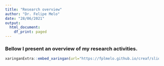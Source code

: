 ```yaml
---
title: "Research overview"
author: "Dr. Felipe Melo"
date: "28/06/2021"
output:
  html_document:
    df_print: paged
---
```



### Bellow I present an overview of my research activities.

```r
xaringanExtra::embed_xaringan(url="https://fplmelo.github.io/creaf/slides/research_presentation.html#1", ratio = "16:9")
```
